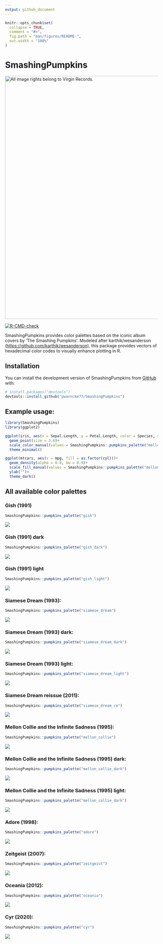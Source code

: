 ```yaml
---
output: github_document
---
```


<!-- README.md is generated from README.Rmd. Please edit that file -->

```r
knitr::opts_chunk$set(
  collapse = TRUE,
  comment = "#>",
  fig.path = "man/figures/README-",
  out.width = "100%"
)
```

# SmashingPumpkins

[![All image rights belong to Virgin Records.](images/mellon_collie.jpg){width="800"}](images/mellon_collie.jpg)

<!-- badges: start -->

[![R-CMD-check](https://github.com/pwarncke77/SmashingPumpkins/actions/workflows/R-CMD-check.yaml/badge.svg)](https://github.com/pwarncke77/SmashingPumpkins/actions/workflows/R-CMD-check.yaml)

<!-- badges: end -->

SmashingPumpkins provides color palettes based on the iconic album covers by 'The Smashing Pumpkins'. Modeled after karthik/wesanderson (<https://github.com/karthik/wesanderson>), this package provides vectors of hexadecimal color codes to visually enhance plotting in R.

## Installation

You can install the development version of SmashingPumpkins from [GitHub](https://github.com/) with:

``` r
# install.packages("devtools")
devtools::install_github("pwarncke77/SmashingPumpkins")
```

## Example usage:

```r
library(SmashingPumpkins)
library(ggplot2)

ggplot(iris, aes(x = Sepal.Length, y = Petal.Length, color = Species, shape = Species))+
  geom_point(size = 3.6)+
  scale_color_manual(values = SmashingPumpkins::pumpkins_palette("mellon_collie")[3:5])+
  theme_minimal()

ggplot(mtcars, aes(x = mpg, fill = as.factor(cyl)))+
  geom_density(alpha = 0.8, bw = 0.9)+
  scale_fill_manual(values = SmashingPumpkins::pumpkins_palette("mellon_collie")[1:3])+
  ylab("")+
  theme_dark()

```

## All available color palettes

### Gish (1991)

``` r
SmashingPumpkins::pumpkins_palette("gish")

```

[![](images/gish.png)](images/gish.png)

### Gish (1991) dark

``` r
SmashingPumpkins::pumpkins_palette("gish_dark")
```


[![](images/gish_dark.png)](images/gish_dark.png)

### Gish (1991) light

``` r
SmashingPumpkins::pumpkins_palette("gish_light")
```

[![](images/gish_light.png)](images/gish_light.png)

### Siamese Dream (1993):

``` r
SmashingPumpkins::pumpkins_palette("siamese_dream")
```

[![](images/simamese_dream.png)](images/simamese_dream.png)

### Siamese Dream (1993) dark:

``` r
SmashingPumpkins::pumpkins_palette("siamese_dream_dark")
```


[![](images/simamese_dream_dark.png)](images/simamese_dream_dark.png)

### Siamese Dream (1993) light:

``` r
SmashingPumpkins::pumpkins_palette("siamese_dream_light")
```

[![](images/simamese_dream_light.png)](images/simamese_dream_light.png)

### Siamese Dream reissue (2011):

``` r
SmashingPumpkins::pumpkins_palette("siamese_dream_re")
```

[![](images/simamese_dream_re.png)](images/simamese_dream_re.png)

### Mellon Collie and the Infinite Sadness (1995):

``` r
SmashingPumpkins::pumpkins_palette("mellon_collie")
```


[![](images/mellon_collie.png)](images/mellon_collie.png)

### Mellon Collie and the Infinite Sadness (1995) dark:

``` r
SmashingPumpkins::pumpkins_palette("mellon_collie_dark")
```

[![](images/mellon_collie_dark.png)](images/mellon_collie_dark.png)

### Mellon Collie and the Infinite Sadness (1995) light:

``` r
SmashingPumpkins::pumpkins_palette("mellon_collie_dark")
```

[![](images/mellon_collie_light.png)](images/mellon_collie_light.png)

### Adore (1998):

``` r
SmashingPumpkins::pumpkins_palette("adore")
```

[![](images/adore.png)](images/adore.png)

### Zeitgeist (2007):

``` r
SmashingPumpkins::pumpkins_palette("zeitgeist")
```

[![](images/zeitgeist.png)](images/zeitgeist.png)

### Oceania (2012):

``` r
SmashingPumpkins::pumpkins_palette("oceania")
```

[![](images/oceania.png)](images/oceania.png)

### Cyr (2020):

``` r
SmashingPumpkins::pumpkins_palette("cyr")
```

[![](images/cyr.png)](images/cyr.png)
